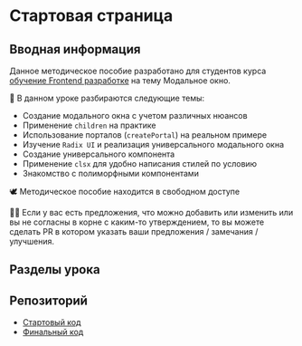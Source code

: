 
# Стартовая страница

##  Вводная информация

Данное методическое пособие разработано для студентов курса
[обучение Frontend разработке](https://it-incubator.io/education/front-end) на тему Модальное окно.

🎯 В данном уроке разбираются следующие темы:

- Создание модального окна с учетом различных нюансов
- Применение `children` на практике
- Использование порталов (`createPortal`) на реальном примере
- Изучение `Radix UI` и реализация универсального модального окна
- Создание универсального компонента
- Применение `clsx` для удобно написания стилей по условию
- Знакомство с полиморфными компонентами

🕊️ Методическое пособие находится в свободном доступе

🧑‍🏫 Если у вас есть предложения, что можно добавить или изменить или вы не согласны в корне с каким-то утверждением, то вы
можете сделать PR в котором указать ваши предложения / замечания / улучшения.

##  Разделы урока

<Cards>
  <Cards.Card
    title="1. Создание проекта"
    href="start"
  />
  <Cards.Card
    title="2. Модальное окно"
    href="modal"
  />
  <Cards.Card
    title="3. Портал"
    href="portal"
  />
  <Cards.Card
    title="4. Radix UI"
    href="radix-ui"
  />
  <Cards.Card
    title="5. Универсальный компонент"
    href="universal-component"
  />
  <Cards.Card
    title="6. Домашнее задание"
    href="dz"
  />
</Cards>


##  Репозиторий

- [Стартовый код](https://github.com/it-incubator/lesson-modal-radix/tree/fffef6695848aee0d44f0ae0d75cb85045deb113)
- [Финальный код](https://github.com/it-incubator/lesson-modal-radix/tree/main)
